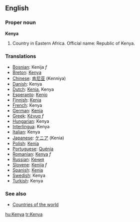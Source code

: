 ==English==

===Proper noun===
{{wikipedia}}
'''Kenya'''
# Country in Eastern Africa. Official name: Republic of Kenya.
===Translations===
*[[Bosnian]]: Kenija ''f''
*[[Breton]]: [[Kenya]]
*[[Chinese]]: [[肯尼亚]] (Kenniya)
*[[Danish]]: Kenya
*[[Dutch]]: [[Kenia]], Kenya
*[[Esperanto]]: [[Kenjo]]
*[[Finnish]]: [[Kenia]]
*[[French]]: Kenya
*[[German]]: [[Kenia]]
*[[Greek]]: [[Κένυα]] ''f''
*[[Hungarian]]: Kenya
*[[Interlingua]]: Kenya
*[[Italian]]: Kenya
*[[Japanese]]: [[ケニア]] (Kenia)
*[[Polish]]: [[Kenia]]
*[[Portuguese]]: [[Quénia]]
*[[Romanian]]: [[Kenya]] ''f''
*[[Russian]]: [[Кения]]
*[[Slovene]]: [[Kenija]] ''f''
*[[Spanish]]: [[Kenia]]
*[[Swedish]]: Kenya
*[[Turkish]]: Kenya

===See also===
* [[Countries of the world]]

[[hu:Kenya]]
[[tr:Kenya]]